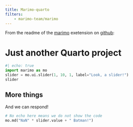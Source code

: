 ```yaml
---
title: Marimo-quarto
filters:
    - marimo-team/marimo
---
```


From the readme of the [marimo](https://marimo.io/) exetension on [github](https://github.com/marimo-team/quarto-marimo?tab=readme-ov-file): 


# Just another Quarto project


```python {.marimo}
#| echo: true
import marimo as mo
slider = mo.ui.slider(1, 10, 1, label="Look, a slider!")
slider
```

## More things

And we can respond!

```python {.marimo}
# No echo here means we do not show the code
mo.md("NaN" * slider.value + " Batman!")
```